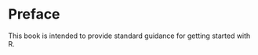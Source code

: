 # Preface {.unnumbered}

This book is intended to provide standard guidance for getting started with R. 


